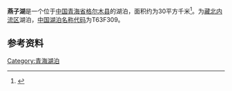 {{Infobox_lake 
|湖泊名稱 = 燕子湖
|湖泊照片 = 
|湖泊照片標題 = 
|測深圖 = 
|測深圖標題 = 
|湖泊所在地 = [[青海省|青海省]][[格尔木县|格尔木县]]
|座標 =  
|湖泊類別 = 
|流入 = 
|流出 = 
|集水區面積 = 
|正常滿水位標高 = 
|集水區國家 = 
|湖泊長度 = 
|湖泊闊度  = 
|湖泊面積 = 30km<sup>2</sup>
|平均深度 = 
|最深深度 = 
|水體體積 = 
|湖水停留時間 = 
|湖岸線長度 = 
|海拔高度 = 
|湖中島嶼 = 
|湖邊城鎮 = 
}}

'''燕子湖'''是一个位于[[中华人民共和国|中国]][[青海省|青海省]][[格尔木县|格尔木县]]的湖泊，面积约为30平方千米<ref>{{cite web|author=人地系统主题数据库|title=中国湖泊基本情况数据库|url=http://www.data.ac.cn/zrzy/BA21.asp?name=%CE%DE&pass=&danwei=%CE%DE|accessdate=2012-06-15|archive-date=2016-03-09|archive-url=https://web.archive.org/web/20160309085019/http://data.ac.cn/zrzy/ba21.asp?danwei=%ce%de&name=%ce%de&pass=|dead-url=no}}</ref>。为[[藏北内流区|藏北内流区]]湖泊，[[中国湖泊名称代码|中国湖泊名称代码]]为T63F309。


==参考资料==
{{reflist}}

{{青海小作品}}

[[Category:青海湖泊|Category:青海湖泊]]